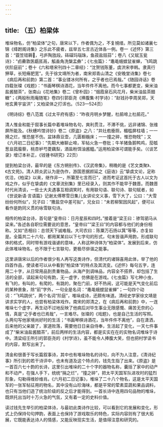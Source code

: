 ```yaml
---
---
---
```

title: （五）柏梁体
---




堆垛物名，仿“柏梁体”之句，唐宋以下，作者偶为之，不复覙缕。所见莫如诸襄七锦《绛跗阁诗集》之乐此不疲者，兹举五七言古近体各一例。卷一《述怀》第三首：“蓑笠铚耨𣂁，弓庐陶旊段。砗磲玛瑙珠，鱼菽盐豉蒜”；卷八《又赋玉瓮诗》：“卣罍敦医甗匜鬲，觚盉角洗槃盂彝”；《七虫篇》：“鼃黾蛾螳鼠雀蝉，飞鸣跳伏阶庭前”；卷十《六和塔宋刊四十二章经》：“沈贺钱陈董，虞洪宋李韩。隶真行狎草，长短瘠肥宽”。先于徐文靖所为者，南宋郑青山清之《安晚堂诗集》卷七《病后再和前韵》第二首：“事业镂冰何所有，之乎者也已焉哉。”《随园诗话》卷四载张璨《戏题》：“书画琴棋诗酒花，当年件件不离他。而今七事都更变，柴米油盐酱醋茶”，张南山《花地集》卷二《曾朴园》：“烟霞泉石风花月，柴米油盐茶醋糖”；《两般秋雨庵随笔》卷四引郭臣尧《捧腹集·村学诗》：“赵钱孙李周吴郑，天地玄黄宇宙洪”；又柏梁体之打诨也。（523—524页）

《明诗综》卷八范嵩《过太平府有感》：“昨夜月明乡梦醒，杜鹃啼上杜鹃花。”

清人惟金和能于叙事长篇中着堆垛物名句，爽利贯注，不滞不佻，远非诸锦、张维屏所能及。《秋蟪吟馆诗钞》卷二《原盗》之八：“井灶庖廥厕，楣槛屏柱墙；一一搰之烂，惟恐屋不伤。盆钵鼎豆壶，几匮橱椸床；一一撞之碎，惟恐物牫”；又《六月初二日纪事》：“先期大飨聊止啼，军帖火急一卷批；牛羊猪鱼鹅鸭鸡，茄瓠葱韭菰菔藜，桃杏栌芍菱藕梨，酒盐粉饵油酱醯。”运用柏梁体可谓能手矣。（《谈艺录》增订本补正，《钱锺书研究》22页）

提到柏梁台诗，最早的是《东方朔别传》、《汉武帝集》，稍晚的是《艺文类聚》、《古文苑》。清人顾炎武认为是伪作，游国恩据颜延之《庭诰》云“挚虞文论，足称优洽，《柏梁》以来，继作非一，所纂至七言而已”，进而考证这首托于古人以文为戏之作，似乎在挚虞的《文章流别集》里已经录入，则其作不能早于魏晋。而魏晋时代尚清谈，一些士大夫遇事互相调笑时，有用联句语、联句诗、联句赋者，如《世说新语·言语篇》记谢太傅寒雪日集儿女讲论文义事，雪下大了，公曰：“大雪纷纷何所似”，兄子曰：“撒盐空中差可拟”，兄女曰：“未若柳絮因风起”，便可以看作是韵同义贯的咏雪联句诗。

相传的柏梁台诗，首句是“皇帝曰：日月星辰和四时。”接着是“梁王曰：骖驾驷马从梁来。”各述各自职位需要说的意思，“皇帝曰”“梁王曰”的内容都与他们的身份相称。又如“丞相曰：总领天下诚难哉。大司农曰：陈粟万石扬以箕”等等，亦复如是。全篇共二十六句，都用某某曰以下七字句的形式，句末皆谐声用韵，形成联句体的格式，同时带有游戏谐谑的意味，人称这种诗体为“柏梁体”。发展到后来，仿此体堆垛物名，也不限于七言联句，更极尽俳谐之能事。

这里讲唐宋以后的作者很少有人再写这类诗作，但清代的诸锦喜用此体，举了他的四首作品，使读者可以从中看到“柏梁体”的特点及其流变。《述怀》每句五字，连用二十字，从日常用品到贵重物品，从海产到调味品，内容全不搭界，却包括了生活的全部，读起来句句有韵，无一虚字，仿佛是在游戏。《七虫篇》写七种小虫，有飞的，有叫的，有爬的，有跳的，聚在门前，好不热闹，这可能是天气变化前后的某种景象，除“前”字外，一句全是名词：“鼃黾蛾螳鼠雀蝉”；一句四个动词：“飞鸣跳伏”，两个名词“阶庭”，堆垛成诗，还颇有味道。清经史学家徐文靖是讲求实学的人，也尝有柏梁体戏作。南宋的郑清之，在《病后再和前韵》中，一连堆垛七个虚字，再生动不过地反映了他病后对毕生事业无限感慨、痛苦无奈的心情，真是“之乎者也已焉哉”，一言难尽。张璨的《戏题》，也是自己生活的写照。头两句写他家境尚好时的生活；“书画琴棋诗酒花，当年件件不离他”，自在潇洒，后来他的父亲跛了，家道败落，需要他日日亲自侍奉，生活起了变化，一天七件事成了“柴米油盐酱醋茶”，前后两样的生活内容，都是实实在在的实物名词堆垛于诗中。清梁绍壬所引的郭臣尧的《村学诗》，虽不能令人捧腹大笑，但也把村学读书的内容，默写出来了。

清金和很善于写长篇叙事诗，其中也有堆垛物名的诗句，向不为人注意，《清诗纪事》所引到的若干诗评中，也未有道及这个特点的，钱先生指了出来。《原盗》是一首百六七十韵的长诗，这里引出堆垛的二十个字的器物名称，囊括了家中的动产和不动产，在强人手下，统统“捐之烂”，“撞之碎”，把太平天国军队进攻时的猛烈形象，勾勒得维妙维肖。《六月初二日记事》，堆垛了二十八个物名，这是太平天国军的一张军帖征用的物名，其中没有山珍海味，都是平常的荤素菜蔬和果品调料，也只有当他们造了统治阶级的反之后才能得到。一首长诗中连用四句品物的堆垛，既烘托出当时十万火急的气氛，又有着一定的史料价值。

读过钱先生举引的柏梁体诗，与最初此类诗作比较，可以看到它的发展和变化，形式上仍保持句句押韵，表面上也保持了游戏取乐的特色，实际内容则有了很大拓展，它既能表达诗人的情感，又能反映现实生活，是值得注意和研究的。